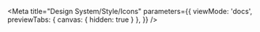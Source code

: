 
<Meta
  title="Design System/Style/Icons"
  parameters={{
    viewMode: 'docs',
    previewTabs: { 
      canvas: { hidden: true }
    },
  }}
/>

<Title />

We use the [Material Design Icons](https://fonts.google.com/icons?selected=Material+Icons) for our icon set. Specifically, we use [the icon font](https://google.github.io/material-design-icons/#icon-font-for-the-web) for ease.

> **Note:** The pre-release versions of the Design System made use of native SVG Material Design Icons. We currently still support social links

## Usage

Icons are placed using any inline element with the right classes and the icon’s name.

<Canvas>
  <i class="miz-icon material-icons miz-icon--sm">accessibility_new</i>
  <i class="miz-icon material-icons miz-icon--md">check_circle</i>
  <i class="miz-icon material-icons miz-icon--lg">report_problem</i>
  <i class="miz-icon material-icons miz-icon--xl">cloud</i>
</Canvas>

## Sizes

Icons are displayed at the following sizes, using a modifier class on the `<svg>` tag:

<table>
  <thead>
    <tr>
      <th>Size</th>
      <th>Class</th>
    </tr>
  </thead>
  <tbody>
    <tr>
      <td>18px</td>
      <td>
        <code>.miz-icon--sm</code>
      </td>
    </tr>
    <tr>
      <td>24px</td>
      <td>
        <code>.miz-icon--md</code>
      </td>
    </tr>
    <tr>
      <td>36px</td>
      <td>
        <code>.miz-icon--lg</code>
      </td>
    </tr>
    <tr>
      <td>48px</td>
      <td>
        <code>.miz-icon--xl</code>
      </td>
    </tr>
  </tbody>
</table>

## Color

Color fills may be applied using text color utility classes.

<Canvas>
  <i class="miz-icon material-icons miz-icon--sm miz-text--blue">accessibility_new</i>
  <i class="miz-icon material-icons miz-icon--md miz-text--green">check_circle</i>
  <i class="miz-icon material-icons miz-icon--lg miz-text--red">report_problem</i>
</Canvas>

## Twig

To use the Twig macro, see the Components section.
